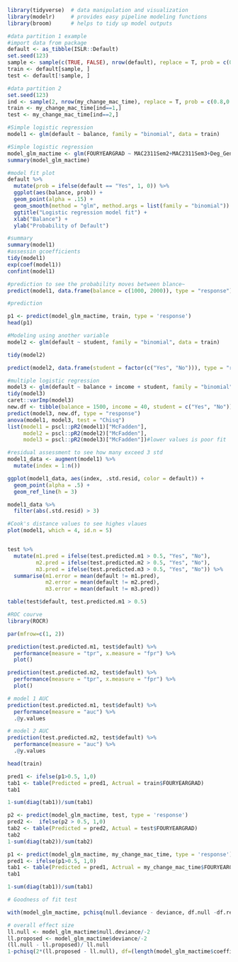 
```{r}
library(tidyverse)  # data manipulation and visualization
library(modelr)     # provides easy pipeline modeling functions
library(broom)      # helps to tidy up model outputs
```

```{r}
#data partition 1 example
#import data from package
default <- as_tibble(ISLR::Default)
set.seed(123)
sample <- sample(c(TRUE, FALSE), nrow(default), replace = T, prob = c(0.6,0.4))
train <- default[sample, ]
test <- default[!sample, ]
```

```{r}
#data partition 2
set.seed(123)
ind <- sample(2, nrow(my_change_mac_time), replace = T, prob = c(0.8,0.2))
train <- my_change_mac_time[ind==1,]
test <- my_change_mac_time[ind==2,]

```

```{r}
#Simple logistic regression
model1 <- glm(default ~ balance, family = "binomial", data = train)
```




```{r}
#Simple logistic regression
model_glm_mactime <- glm(FOURYEARGRAD ~ MAC2311Sem2+MAC2311Sem3+Deg_GenderCode+Colle_changed+Depart_chnage, data = my_change_mac_time, family = "binomial")
summary(model_glm_mactime)
```

```{r}
#model fit plot
default %>%
  mutate(prob = ifelse(default == "Yes", 1, 0)) %>%
  ggplot(aes(balance, prob)) +
  geom_point(alpha = .15) +
  geom_smooth(method = "glm", method.args = list(family = "binomial")) +
  ggtitle("Logistic regression model fit") +
  xlab("Balance") +
  ylab("Probability of Default")
```

```{r}
#summary
summary(model1)
#assessin gcoefficients
tidy(model1)
exp(coef(model1))
confint(model1)
```
```{r}
#prediction to see the probability moves between blance~
predict(model1, data.frame(balance = c(1000, 2000)), type = "response")
```

```{r}
#prediction

p1 <- predict(model_glm_mactime, train, type = 'response')
head(p1)
```
```{r}
#Modeling using another variable
model2 <- glm(default ~ student, family = "binomial", data = train)

tidy(model2)

predict(model2, data.frame(student = factor(c("Yes", "No"))), type = "response")

#multiple logistic regression
model3 <- glm(default ~ balance + income + student, family = "binomial", data = train)
tidy(model3)
caret::varImp(model3)
new.df <- tibble(balance = 1500, income = 40, student = c("Yes", "No"))
predict(model3, new.df, type = "response")
anova(model1, model3, test = "Chisq")
list(model1 = pscl::pR2(model1)["McFadden"],
     model2 = pscl::pR2(model2)["McFadden"],
     model3 = pscl::pR2(model3)["McFadden"])#lower values is poor fit

#residual assessment to see how many exceed 3 std 
model1_data <- augment(model1) %>% 
  mutate(index = 1:n())

ggplot(model1_data, aes(index, .std.resid, color = default)) + 
  geom_point(alpha = .5) +
  geom_ref_line(h = 3)

model1_data %>% 
  filter(abs(.std.resid) > 3)

#Cook's distance values to see highes vlaues
plot(model1, which = 4, id.n = 5)


test %>%
  mutate(m1.pred = ifelse(test.predicted.m1 > 0.5, "Yes", "No"),
         m2.pred = ifelse(test.predicted.m2 > 0.5, "Yes", "No"),
         m3.pred = ifelse(test.predicted.m3 > 0.5, "Yes", "No")) %>%
  summarise(m1.error = mean(default != m1.pred),
            m2.error = mean(default != m2.pred),
            m3.error = mean(default != m3.pred))

table(test$default, test.predicted.m1 > 0.5)

#ROC courve
library(ROCR)

par(mfrow=c(1, 2))

prediction(test.predicted.m1, test$default) %>%
  performance(measure = "tpr", x.measure = "fpr") %>%
  plot()

prediction(test.predicted.m2, test$default) %>%
  performance(measure = "tpr", x.measure = "fpr") %>%
  plot()

# model 1 AUC
prediction(test.predicted.m1, test$default) %>%
  performance(measure = "auc") %>%
  .@y.values

# model 2 AUC
prediction(test.predicted.m2, test$default) %>%
  performance(measure = "auc") %>%
  .@y.values


```


```{r}
head(train)
```
```{r}
pred1 <- ifelse(p1>0.5, 1,0)
tab1 <- table(Predicted = pred1, Actrual = train$FOURYEARGRAD)
tab1
```

```{r}
1-sum(diag(tab1))/sum(tab1)
```

```{r}
p2 <- predict(model_glm_mactime, test, type = 'response')
pred2 <-  ifelse(p2 > 0.5, 1,0)
tab2 <- table(Predicted = pred2, Actual = test$FOURYEARGRAD)
tab2
1-sum(diag(tab2))/sum(tab2)
```

```{r}
p1 <- predict(model_glm_mactime, my_change_mac_time, type = 'response')
pred1 <- ifelse(p1>0.5, 1,0)
tab1 <- table(Predicted = pred1, Actrual = my_change_mac_time$FOURYEARGRAD)
tab1

```

```{r}
1-sum(diag(tab1))/sum(tab1)

```
```{r}
# Goodness of fit test

with(model_glm_mactime, pchisq(null.deviance - deviance, df.null -df.residual, lower.tail = F))
```
```{r}
# overall effect size
ll.null <- model_glm_mactime$null.deviance/-2
ll.proposed <- model_glm_mactime$deviance/-2
(ll.null - ll.proposed)/ ll.null
1-pchisq(2*(ll.proposed - ll.null), df=(length(model_glm_mactime$coefficients)-1))

```



